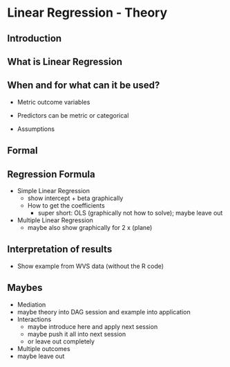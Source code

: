 # Linear Regression - Theory {#lin-t}

## Introduction

## What is Linear Regression

## When and for what can it be used?

* Metric outcome variables
* Predictors can be metric or categorical

* Assumptions

## Formal

## Regression Formula

* Simple Linear Regression
  * show intercept + beta graphically
  * How to get the coefficients
    * super short: OLS (graphically not how to solve); maybe leave out
* Multiple Linear Regression
  * maybe also show graphically for 2 x (plane)



## Interpretation of results

* Show example from WVS data (without the R code)

## Maybes

*	Mediation
  * maybe theory into DAG session and example into application
* Interactions
  * maybe introduce here and apply next session
  * maybe push it all into next session
  * or leave out completely
*	Multiple outcomes
  * maybe leave out